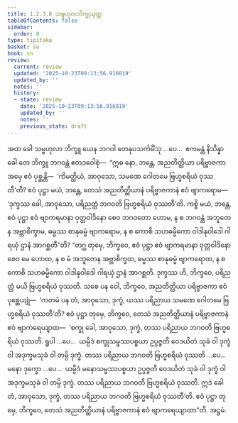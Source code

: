 ```yaml
---
title: 1.2.3.8 သမ္ဗဟုလဘိက္ခုသုတ္တ
tableOfContents: false
sidebar:
  order: 8
type: tipitaka
basket: su
book: sn
review:
  current: review
  updated: '2025-10-23T09:13:56.916019'
  updated_by: ''
  notes: ''
  history:
  - state: review
    date: '2025-10-23T09:13:56.916019'
    updated_by: ''
    notes: ''
    previous_state: draft
---
```



<ReviewStatus review={frontmatter.review} showDetails={true} />

<HypothesisAnnotation frontmatter={frontmatter} />

<DynamicBreadcrumb />

<Division number="81" book="sn" e="ch" v="18" p="292">

<Paragraph number="341" book="sn">
အထ ခေါ သမ္ဗဟုလာ ဘိက္ခူ ယေန ဘဂဝါ တေနုပသင်္ကမိံသု …ပေ…  ဧကမန္တံ နိသိန္နာ ခေါ တေ ဘိက္ခူ ဘဂဝန္တံ ဧတဒဝေါစုံ—  “ဣဓ နော, ဘန္တေ, အညတိတ္ထိယာ ပရိဗ္ဗာဇကာ အမှေ ဧဝံ ပုစ္ဆန္တိ—  ‘ကိမတ္ထိယံ, အာဝုသော, သမဏေ ဂေါတမေ ဗြဟ္မစရိယံ ဝုဿတီ’တိ? ဧဝံ ပုဋ္ဌာ မယံ, ဘန္တေ, တေသံ အညတိတ္ထိယာနံ ပရိဗ္ဗာဇကာနံ ဧဝံ ဗျာကရောမ—  ‘ဒုက္ခဿ ခေါ, အာဝုသော, ပရိညတ္ထံ ဘဂဝတိ ဗြဟ္မစရိယံ ဝုဿတီ’တိ. ကစ္စိ မယံ, ဘန္တေ, ဧဝံ ပုဋ္ဌာ ဧဝံ ဗျာကရမာနာ ဝုတ္တဝါဒိနော စေဝ ဘဂဝတော ဟောမ, န စ ဘဂဝန္တံ အဘူတေန အဗ္ဘာစိက္ခာမ, ဓမ္မဿ စာနုဓမ္မံ ဗျာကရောမ, န စ ကောစိ သဟဓမ္မိကော ဝါဒါနုဝါဒေါ ဂါရယှံ ဌာနံ အာဂစ္ဆတီ”တိ?
</Paragraph>

<Paragraph number="342" book="sn">
“တဂ္ဃ တုမှေ, ဘိက္ခဝေ, ဧဝံ ပုဋ္ဌာ ဧဝံ ဗျာကရမာနာ ဝုတ္တဝါဒိနော စေဝ မေ ဟောထ, န စ မံ အဘူတေန အဗ္ဘာစိက္ခထ, ဓမ္မဿ စာနုဓမ္မံ ဗျာကရောထ, န စ ကောစိ သဟဓမ္မိကော ဝါဒါနုဝါဒေါ ဂါရယှံ ဌာနံ အာဂစ္ဆတိ. ဒုက္ခဿ ဟိ, ဘိက္ခဝေ, ပရိညတ္ထံ မယိ ဗြဟ္မစရိယံ ဝုဿတိ. သစေ ပန ဝေါ, ဘိက္ခဝေ, အညတိတ္ထိယာ ပရိဗ္ဗာဇကာ ဧဝံ ပုစ္ဆေယျုံ—  ‘ကတမံ ပန တံ, အာဝုသော, ဒုက္ခံ, ယဿ ပရိညာယ သမဏေ ဂေါတမေ ဗြဟ္မစရိယံ ဝုဿတီ’တိ? ဧဝံ ပုဋ္ဌာ တုမှေ, ဘိက္ခဝေ, တေသံ အညတိတ္ထိယာနံ ပရိဗ္ဗာဇကာနံ ဧဝံ ဗျာကရေယျာထ—  ‘စက္ခု ခေါ, အာဝုသော, ဒုက္ခံ, တဿ ပရိညာယ ဘဂဝတိ ဗြဟ္မစရိယံ ဝုဿတိ. ရူပါ …ပေ…  ယမ္ပိဒံ စက္ခုသမ္ဖဿပစ္စယာ ဥပ္ပဇ္ဇတိ ဝေဒယိတံ သုခံ ဝါ ဒုက္ခံ ဝါ အဒုက္ခမသုခံ ဝါ တမ္ပိ ဒုက္ခံ. တဿ ပရိညာယ ဘဂဝတိ ဗြဟ္မစရိယံ ဝုဿတိ …ပေ…  မနော ဒုက္ခော …ပေ…  ယမ္ပိဒံ မနောသမ္ဖဿပစ္စယာ ဥပ္ပဇ္ဇတိ ဝေဒယိတံ သုခံ ဝါ ဒုက္ခံ ဝါ အဒုက္ခမသုခံ ဝါ တမ္ပိ ဒုက္ခံ. တဿ ပရိညာယ ဘဂဝတိ ဗြဟ္မစရိယံ ဝုဿတိ. ဣဒံ ခေါ တံ, အာဝုသော, ဒုက္ခံ, တဿ ပရိညာယ ဘဂဝတိ ဗြဟ္မစရိယံ ဝုဿတီ’တိ. ဧဝံ ပုဋ္ဌာ တုမှေ, ဘိက္ခဝေ, တေသံ အညတိတ္ထိယာနံ ပရိဗ္ဗာဇကာနံ ဧဝံ ဗျာကရေယျာထာ”တိ.

</Paragraph>
</Division>

<Paragraph number="343" type="center" book="sn">
အဋ္ဌမံ.
</Paragraph>